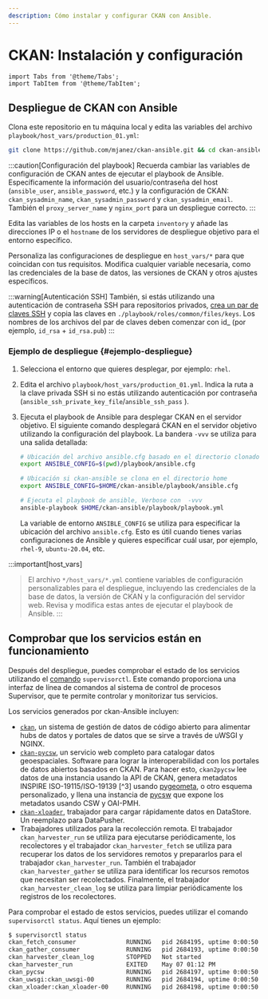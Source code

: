 ```yaml
---
description: Cómo instalar y configurar CKAN con Ansible.
---
```


# CKAN: Instalación y configuración

```mdx-code-block
import Tabs from '@theme/Tabs';
import TabItem from '@theme/TabItem';
```

## Despliegue de CKAN con Ansible
Clona este repositorio en tu máquina local y edita las variables del archivo `playbook/host_vars/production_01.yml`:

```bash
git clone https://github.com/mjanez/ckan-ansible.git && cd ckan-ansible
```

:::caution[Configuración del playbook]
Recuerda cambiar las variables de configuración de CKAN antes de ejecutar el playbook de Ansible. Específicamente la información del usuario/contraseña del host (`ansible_user`, `ansible_password`, etc.) y la configuración de CKAN: `ckan_sysadmin_name`, `ckan_sysadmin_password` y `ckan_sysadmin_email`. También el `proxy_server_name` y `nginx_port` para un despliegue correcto.
:::


Edita las variables de los hosts en la carpeta `inventory` y añade las direcciones IP o el `hostname` de los servidores de despliegue objetivo para el entorno específico.

Personaliza las configuraciones de despliegue en `host_vars/*` para que coincidan con tus requisitos. Modifica cualquier variable necesaria, como las credenciales de la base de datos, las versiones de CKAN y otros ajustes específicos.

:::warning[Autenticación SSH]
También, si estás utilizando una autenticación de contraseña SSH para repositorios privados, [crea un par de claves SSH](https://github.com/mjanez/ckan-ansible/blob/main/.ssh/keys/README.md) y copia las claves en `./playbook/roles/common/files/keys`. Los nombres de los archivos del par de claves deben comenzar con id_ (por ejemplo, `id_rsa` + `id_rsa.pub`)
:::


### Ejemplo de despliegue {#ejemplo-despliegue}
1. Selecciona el entorno que quieres desplegar, por ejemplo: `rhel`.

2. Edita el archivo `playbook/host_vars/production_01.yml`. Indica la ruta a la clave privada SSH si no estás utilizando autenticación por contraseña (`ansible_ssh_private_key_file`/`ansible_ssh_pass` ).

3. Ejecuta el playbook de Ansible para desplegar CKAN en el servidor objetivo. El siguiente comando desplegará CKAN en el servidor objetivo utilizando la configuración del playbook. La bandera `-vvv` se utiliza para una salida detallada:

    ```bash
    # Ubicación del archivo ansible.cfg basado en el directorio clonado
    export ANSIBLE_CONFIG=$(pwd)/playbook/ansible.cfg

    # Ubicación si ckan-ansible se clona en el directorio home
    export ANSIBLE_CONFIG=$HOME/ckan-ansible/playbook/ansible.cfg

    # Ejecuta el playbook de ansible, Verbose con  -vvv
    ansible-playbook $HOME/ckan-ansible/playbook/playbook.yml
    ```

    La variable de entorno `ANSIBLE_CONFIG` se utiliza para especificar la ubicación del archivo `ansible.cfg`. Esto es útil cuando tienes varias configuraciones de Ansible y quieres especificar cuál usar, por ejemplo, `rhel-9`, `ubuntu-20.04`, etc.

:::important[host_vars]
> El archivo `*/host_vars/*.yml` contiene variables de configuración personalizables para el despliegue, incluyendo las credenciales de la base de datos, la versión de CKAN y la configuración del servidor web. Revisa y modifica estas antes de ejecutar el playbook de Ansible.
:::

## Comprobar que los servicios están en funcionamiento
Después del despliegue, puedes comprobar el estado de los servicios utilizando el [comando](http://supervisord.org/running.html#running-supervisorctl) `supervisorctl`. Este comando proporciona una interfaz de línea de comandos al sistema de control de procesos Supervisor, que te permite controlar y monitorizar tus servicios.

Los servicios generados por ckan-Ansible incluyen:

- [`ckan`](https://github.com/ckan/ckan), un sistema de gestión de datos de código abierto para alimentar hubs de datos y portales de datos que se sirve a través de uWSGI y NGINX.
- [`ckan-pycsw`](https://github.com/mjanez/ckan-pycsw), un servicio web completo para catalogar datos geoespaciales. Software para lograr la interoperabilidad con los portales de datos abiertos basados en CKAN. Para hacer esto, `ckan2pycsw` lee datos de una instancia usando la API de CKAN, genera metadatos INSPIRE ISO-19115/ISO-19139 [^3] usando [pygeometa](https://geopython.github.io/pygeometa/), o otro esquema personalizado, y llena una instancia de [pycsw](https://pycsw.org/) que expone los metadatos usando CSW y OAI-PMH.
- [`ckan-xloader`](https://github.com/ckan/ckanext-xloader), trabajador para cargar rápidamente datos en DataStore. Un reemplazo para DataPusher.
- Trabajadores utilizados para la recolección remota. El trabajador `ckan_harvester_run` se utiliza para ejecutarse periódicamente, los recolectores y el trabajador `ckan_harvester_fetch` se utiliza para recuperar los datos de los servidores remotos y prepararlos para el trabajador `ckan_harvester_run`. También el trabajador `ckan_harvester_gather` se utiliza para identificar los recursos remotos que necesitan ser recolectados. Finalmente, el trabajador `ckan_harvester_clean_log` se utiliza para limpiar periódicamente los registros de los recolectores.

Para comprobar el estado de estos servicios, puedes utilizar el comando `supervisorctl status`. Aquí tienes un ejemplo:
```bash
$ supervisorctl status
ckan_fetch_consumer              RUNNING   pid 2684195, uptime 0:00:50
ckan_gather_consumer             RUNNING   pid 2684193, uptime 0:00:50
ckan_harvester_clean_log         STOPPED   Not started
ckan_harvester_run               EXITED    May 07 01:12 PM
ckan_pycsw                       RUNNING   pid 2684197, uptime 0:00:50
ckan_uwsgi:ckan_uwsgi-00         RUNNING   pid 2684194, uptime 0:00:50
ckan_xloader:ckan_xloader-00     RUNNING   pid 2684198, uptime 0:00:50
```